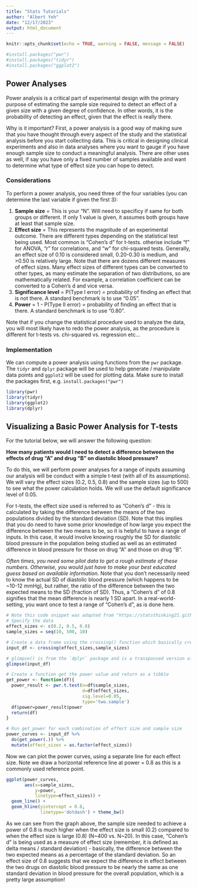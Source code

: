 ```yaml
---
title: "Stats Tutorials"
author: "Albert Yeh"
date: "12/17/2023"
output: html_document
---
```


```r
knitr::opts_chunk$set(echo = TRUE, warning = FALSE, message = FALSE)
```

```r
#install.packages("pwr")
#install.packages("tidyr")
#install.packages("ggplot2")
```
## Power Analyses

Power analysis is a critical part of experimental design with the primary purpose of estimating the sample size required to detect an effect of a given size with a given degree of confidence. In other words, it is the probability of detecting an effect, given that the effect is really there. 

Why is it important?  First, a power analysis is a good way of making sure that you have thought through every aspect of the study and the statistical analysis before you start collecting data. This is critical in designing clinical experiments and also in data analyses where you want to gauge if you have enough sample size to conduct a meaningful analysis. There are other uses as well, if say you have only a fixed number of samples available and want to determine what type of effect size you can hope to detect.

### Considerations
To perform a power analysis, you need three of the four variables (you can determine the last variable if given the first 3):

1. **Sample size** = This is your "N". Will need to specificy if same for both groups or different. If only 1 value is given, it assumes both groups have at least that sample size.
2. **Effect size** = This represents the magnitude of an experimental outcome. There are different types depending on the statistical test being used.  Most common is "Cohen's d" for t-tests. otherise include "f" for ANOVA, "r" for correlations, and "w" for chi-squared tests. Generally, an effect size of 0.10 is considered small, 0.20-0.30 is medium, and >0.50 is relatively large. Note that there are dozens different measures of effect sizes. Many effect sizes of different types can be converted to other types, as many estimate the separation of two distributions, so are mathematically related. For example, a correlation coefficient can be converted to a Cohen's d and vice versa.
3. **Significance level** = P(Type I error) = probability of finding an effect that is not there. A standard benchmark is to use "0.05".
4. **Power** = 1 - P(Type II error) = probability of finding an effect that is there. A standard benchmark is to use "0.80".

Note that if you change the statistical procedure used to analyze the data, you will most likely have to redo the power analysis, as the procedure is different for t-tests vs. chi-squared vs. regression etc...

### Implementation
We can compute a power analysis using functions from the `pwr` package. The `tidyr` and `dplyr` package will be used to help generate / manipulate data points and `ggplot2` will be used for plotting data. Make sure to install the packages first, e.g. `install.packages("pwr")`
```r
library(pwr)
library(tidyr)
library(ggplot2)
library(dplyr)
```

## Visualizing a Basic Power Analysis for T-tests
For the tutorial below, we will answer the following question: 

**How many patients would I need to detect a difference between the effects of drug "A" and drug "B" on diastolic blood pressure?**

To do this, we will perform power analyses for a range of inputs assuming our analysis will be conduct with a simple t-test (with all of its assumptions).  We will vary the effect sizes (0.2, 0.5, 0.8) and the sample sizes (up to 500) to see what the power calculation holds.  We will use the default significance level of 0.05.

For t-tests, the effect size used is referred to as "Cohen's d" - this is calculated by taking the difference between the means of the two populations divided by the standard deviation (SD). Note that this implies that you do need to have some prior knowledge of how large you expect the difference between the two means to be, so it is helpful to have a range of inputs. In this case, it would involve knowing roughly the SD for diastolic blood pressure in the population being studied as well as an estimated difference in blood pressure for those on drug "A" and those on drug "B". 

*Often times, you need some pilot data to get a rough estimate of these numbers.  Otherwise, you would just have to make your best educated guess based on available information.* Note that you don't necessarily need to know the actual SD of diastolic blood pressure (which happens to be ~10-12 mmHg), but rather, the ratio of the difference between the two expected means to the SD (fraction of SD). Thus, a "Cohen's d" of 0.8 signifies that the mean difference is nearly 1 SD apart. In a real-world-setting, you want once to test a range of "Cohen's d", as is done here.

```r
# Note this code snippet was adapted from "https://statsthinking21.github.io/statsthinking21-R-site/statistical-power-in-r.html"
# Specify the data
effect_sizes <- c(0.2, 0.5, 0.8) 
sample_sizes = seq(10, 500, 10)

# Create a data frame using the crossing() function which basically creates a grid/matrix including all possible combinations of values
input_df <- crossing(effect_sizes,sample_sizes)

# glimpse() is from the `dplyr` package and is a transponsed version of the function print()
glimpse(input_df) 
```

```r
# Create a function get the power value and return as a tibble
get_power <- function(df){
  power_result <- pwr.t.test(n=df$sample_sizes, 
                             d=df$effect_sizes,
                             sig.level=0.05,
                             type='two.sample')
  df$power=power_result$power
  return(df)
}

# Run get_power for each combination of effect size and sample size
power_curves <- input_df %>%
  do(get_power(.)) %>%
  mutate(effect_sizes = as.factor(effect_sizes)) 
```

Now we can plot the power curves, using a separate line for each effect size. Note we draw a horizontal reference line at power = 0.8 as this is a commonly used reference point.
```r
ggplot(power_curves, 
       aes(x=sample_sizes,
           y=power, 
           linetype=effect_sizes)) + 
  geom_line() + 
  geom_hline(yintercept = 0.8, 
             linetype='dotdash') + theme_bw()
```

As we can see from the graph above, the sample size needed to achieve a power of 0.8 is much higher when the effect size is small (0.2) compared to when the effect size is large (0.8) (N~400 vs. N~20). In this case, "Cohen's d" is being used as a measure of effect size (remember, it is defined as delta means / standard deviation) - basically, the difference between the two expected means as a percentage of the standard deviation. So an effect size of 0.8 suggests that we expect the difference in effect between the two drugs on diastolic blood pressure to be nearly the same as one standard deviation in blood pressure for the overall population, which is a pretty large assumption!
